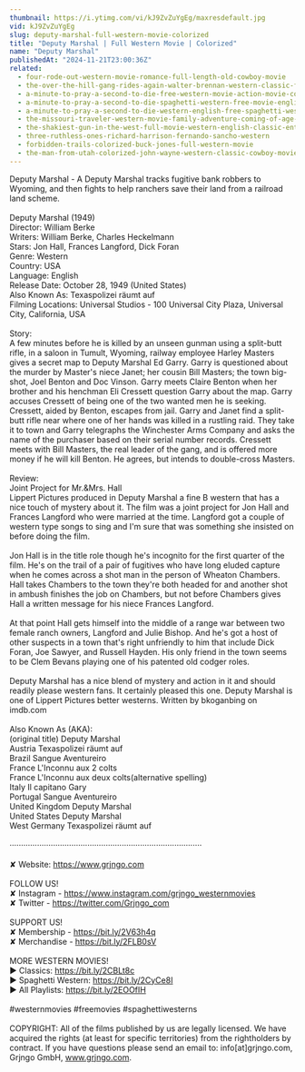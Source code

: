 ```yaml
---
thumbnail: https://i.ytimg.com/vi/kJ9ZvZuYgEg/maxresdefault.jpg
vid: kJ9ZvZuYgEg
slug: deputy-marshal-full-western-movie-colorized
title: "Deputy Marshal | Full Western Movie | Colorized"
name: "Deputy Marshal"
publishedAt: "2024-11-21T23:00:36Z"
related:
  - four-rode-out-western-movie-romance-full-length-old-cowboy-movie
  - the-over-the-hill-gang-rides-again-walter-brennan-western-classic-film-free-cowboy-movie
  - a-minute-to-pray-a-second-to-die-free-western-movie-action-movie-cowboys-full-movies
  - a-minute-to-pray-a-second-to-die-spaghetti-western-free-movie-english
  - a-minute-to-pray-a-second-to-die-western-english-free-spaghetti-western
  - the-missouri-traveler-western-movie-family-adventure-coming-of-age-english-free-movie-full
  - the-shakiest-gun-in-the-west-full-movie-western-english-classic-entire-film-full-free-movies
  - three-ruthless-ones-richard-harrison-fernando-sancho-western
  - forbidden-trails-colorized-buck-jones-full-western-movie
  - the-man-from-utah-colorized-john-wayne-western-classic-cowboy-movie
---
```


Deputy Marshal - A Deputy Marshal tracks fugitive bank robbers to Wyoming, and then fights to help ranchers save their land from a railroad land scheme.<br />
<br />
Deputy Marshal (1949)<br />
Director: William Berke<br />
Writers: William Berke, Charles Heckelmann<br />
Stars: Jon Hall, Frances Langford, Dick Foran<br />
Genre: Western<br />
Country: USA<br />
Language: English<br />
Release Date: October 28, 1949 (United States)<br />
Also Known As: Texaspolizei räumt auf<br />
Filming Locations: Universal Studios - 100 Universal City Plaza, Universal City, California, USA<br />
<br />
Story:<br />
A few minutes before he is killed by an unseen gunman using a split-butt rifle, in a saloon in Tumult, Wyoming, railway employee Harley Masters gives a secret map to Deputy Marshal Ed Garry. Garry is questioned about the murder by Master's niece Janet; her cousin Bill Masters; the town big-shot, Joel Benton and Doc Vinson. Garry meets Claire Benton when her brother and his henchman Eli Cressett question Garry about the map. Garry accuses Cressett of being one of the two wanted men he is seeking. Cressett, aided by Benton, escapes from jail. Garry and Janet find a split-butt rifle near where one of her hands was killed in a rustling raid. They take it to town and Garry telegraphs the Winchester Arms Company and asks the name of the purchaser based on their serial number records. Cressett meets with Bill Masters, the real leader of the gang, and is offered more money if he will kill Benton. He agrees, but intends to double-cross Masters.<br />
<br />
Review:<br />
Joint Project for Mr.&Mrs. Hall<br />
Lippert Pictures produced in Deputy Marshal a fine B western that has a nice touch of mystery about it. The film was a joint project for Jon Hall and Frances Langford who were married at the time. Langford got a couple of western type songs to sing and I'm sure that was something she insisted on before doing the film.<br />
<br />
Jon Hall is in the title role though he's incognito for the first quarter of the film. He's on the trail of a pair of fugitives who have long eluded capture when he comes across a shot man in the person of Wheaton Chambers. Hall takes Chambers to the town they're both headed for and another shot in ambush finishes the job on Chambers, but not before Chambers gives Hall a written message for his niece Frances Langford.<br />
<br />
At that point Hall gets himself into the middle of a range war between two female ranch owners, Langford and Julie Bishop. And he's got a host of other suspects in a town that's right unfriendly to him that include Dick Foran, Joe Sawyer, and Russell Hayden. His only friend in the town seems to be Clem Bevans playing one of his patented old codger roles.<br />
<br />
Deputy Marshal has a nice blend of mystery and action in it and should readily please western fans. It certainly pleased this one. Deputy Marshal is one of Lippert Pictures better westerns. Written by bkoganbing on imdb.com<br />
<br />
Also Known As (AKA):<br />
(original title) Deputy Marshal<br />
Austria Texaspolizei räumt auf<br />
Brazil Sangue Aventureiro<br />
France L'Inconnu aux 2 colts<br />
France L'Inconnu aux deux colts(alternative spelling)<br />
Italy Il capitano Gary<br />
Portugal Sangue Aventureiro<br />
United Kingdom Deputy Marshal<br />
United States Deputy Marshal<br />
West Germany Texaspolizei räumt auf<br />
<br />
····················································································<br />
<br />
✘ Website: https://www.grjngo.com<br />
<br />
FOLLOW US!<br />
✘ Instagram - https://www.instagram.com/grjngo_westernmovies<br />
✘ Twitter - https://twitter.com/Grjngo_com<br />
<br />
SUPPORT US!<br />
✘ Membership - https://bit.ly/2V63h4q<br />
✘ Merchandise - https://bit.ly/2FLB0sV<br />
<br />
MORE WESTERN MOVIES! <br />
► Classics: https://bit.ly/2CBLt8c <br />
► Spaghetti Western: https://bit.ly/2CyCe8I <br />
► All Playlists: https://bit.ly/2EOOfIH <br />
<br />
#westernmovies #freemovies #spaghettiwesterns<br />
<br />
COPYRIGHT: All of the films published by us are legally licensed. We have acquired the rights (at least for specific territories) from the rightholders by contract. If you have questions please send an email to: info[at]grjngo.com, Grjngo GmbH, www.grjngo.com.